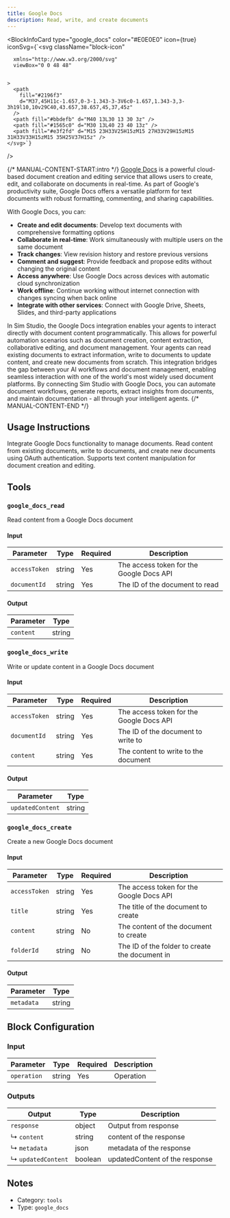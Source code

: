 ```yaml
---
title: Google Docs
description: Read, write, and create documents
---
```



<BlockInfoCard
  type="google_docs"
  color="#E0E0E0"
  icon={true}
  iconSvg={`<svg className="block-icon"
      
      xmlns="http://www.w3.org/2000/svg"
      viewBox="0 0 48 48"
      
      
    >
      <path
        fill="#2196f3"
        d="M37,45H11c-1.657,0-3-1.343-3-3V6c0-1.657,1.343-3,3-3h19l10,10v29C40,43.657,38.657,45,37,45z"
      />
      <path fill="#bbdefb" d="M40 13L30 13 30 3z" />
      <path fill="#1565c0" d="M30 13L40 23 40 13z" />
      <path fill="#e3f2fd" d="M15 23H33V25H15zM15 27H33V29H15zM15 31H33V33H15zM15 35H25V37H15z" />
    </svg>`}
/>

{/* MANUAL-CONTENT-START:intro */}
[Google Docs](https://docs.google.com) is a powerful cloud-based document creation and editing service that allows users to create, edit, and collaborate on documents in real-time. As part of Google's productivity suite, Google Docs offers a versatile platform for text documents with robust formatting, commenting, and sharing capabilities.

With Google Docs, you can:

- **Create and edit documents**: Develop text documents with comprehensive formatting options
- **Collaborate in real-time**: Work simultaneously with multiple users on the same document
- **Track changes**: View revision history and restore previous versions
- **Comment and suggest**: Provide feedback and propose edits without changing the original content
- **Access anywhere**: Use Google Docs across devices with automatic cloud synchronization
- **Work offline**: Continue working without internet connection with changes syncing when back online
- **Integrate with other services**: Connect with Google Drive, Sheets, Slides, and third-party applications

In Sim Studio, the Google Docs integration enables your agents to interact directly with document content programmatically. This allows for powerful automation scenarios such as document creation, content extraction, collaborative editing, and document management. Your agents can read existing documents to extract information, write to documents to update content, and create new documents from scratch. This integration bridges the gap between your AI workflows and document management, enabling seamless interaction with one of the world's most widely used document platforms. By connecting Sim Studio with Google Docs, you can automate document workflows, generate reports, extract insights from documents, and maintain documentation - all through your intelligent agents.
{/* MANUAL-CONTENT-END */}

## Usage Instructions

Integrate Google Docs functionality to manage documents. Read content from existing documents, write to documents, and create new documents using OAuth authentication. Supports text content manipulation for document creation and editing.

## Tools

### `google_docs_read`

Read content from a Google Docs document

#### Input

| Parameter     | Type   | Required | Description                              |
| ------------- | ------ | -------- | ---------------------------------------- |
| `accessToken` | string | Yes      | The access token for the Google Docs API |
| `documentId`  | string | Yes      | The ID of the document to read           |

#### Output

| Parameter | Type   |
| --------- | ------ |
| `content` | string |

### `google_docs_write`

Write or update content in a Google Docs document

#### Input

| Parameter     | Type   | Required | Description                              |
| ------------- | ------ | -------- | ---------------------------------------- |
| `accessToken` | string | Yes      | The access token for the Google Docs API |
| `documentId`  | string | Yes      | The ID of the document to write to       |
| `content`     | string | Yes      | The content to write to the document     |

#### Output

| Parameter        | Type   |
| ---------------- | ------ |
| `updatedContent` | string |

### `google_docs_create`

Create a new Google Docs document

#### Input

| Parameter     | Type   | Required | Description                                    |
| ------------- | ------ | -------- | ---------------------------------------------- |
| `accessToken` | string | Yes      | The access token for the Google Docs API       |
| `title`       | string | Yes      | The title of the document to create            |
| `content`     | string | No       | The content of the document to create          |
| `folderId`    | string | No       | The ID of the folder to create the document in |

#### Output

| Parameter  | Type   |
| ---------- | ------ |
| `metadata` | string |

## Block Configuration

### Input

| Parameter   | Type   | Required | Description |
| ----------- | ------ | -------- | ----------- |
| `operation` | string | Yes      | Operation   |

### Outputs

| Output             | Type    | Description                    |
| ------------------ | ------- | ------------------------------ |
| `response`         | object  | Output from response           |
| ↳ `content`        | string  | content of the response        |
| ↳ `metadata`       | json    | metadata of the response       |
| ↳ `updatedContent` | boolean | updatedContent of the response |

## Notes

- Category: `tools`
- Type: `google_docs`
